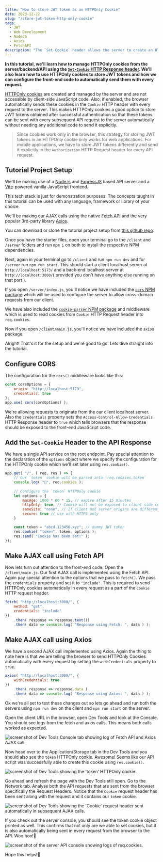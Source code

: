 ```yaml
---
title: "How to store JWT token as an HTTPOnly Cookie"
date: 2023-12-22
slug: "/store-jwt-token-http-only-cookie"
tags:
  - JWT
  - Web Development
  - NodeJS
  - Axios
  - FetchAPI
description: "The `Set-Cookie` header allows the server to create an HTTPOnly cookie in the browser. Lets learn how we can configure the client and the server to use HTTPOnly Cookies to store and pass JWT tokens."
---
```



**In this tutorial, we'll learn how to manage HTTPOnly cookies from the server/backend/API using the <a href="https://developer.mozilla.org/en-US/docs/Web/HTTP/Headers/Set-Cookie" target="_blank">`Set-Cookie` HTTP Response header</a>. We'll also learn how to use HTTPOnly cookies to store JWT tokens and how we can configure the front-end code to automatically send them with every request.**

<a href="https://developer.mozilla.org/en-US/docs/Web/HTTP/Headers/Set-Cookie#httponly" target="_blank">HTTPOnly cookies</a> are created and managed by the server and are not accessible by client-side JavaScript code. Also, if enabled, the browser automatically sends these cookies in the `Cookie` HTTP header with every request to the server. This makes HTTPOnly cookies a good option to store JWT tokens obtained after successful authentication so that these tokens can be sent with every subsequent API request to the server automatically without needing any additional code to send it explicitly. 

>Since cookies work only in the browser, this strategy for storing JWT tokens in an HTTPOnly cookie only works for web applications. For mobile applications, we have to store JWT tokens differently and send it explicitly in the `Authorization` HTTP Request header for every API request. 

## Tutorial Project Setup

We'll be making use of a <a href="https://nodejs.org/en" target="_blank">Node.js</a> and <a href="https://expressjs.com/" target="_blank">ExpressJS</a> based API server and a <a href="https://vitejs.dev/" target="_blank">Vite</a>-powered vanilla JavaScript frontend. 

This tech stack is just for demonstration purposes. The concepts taught in this tutorial can be used with any language, framework or library of your choice.

We'll be making our AJAX calls using the native <a href="https://developer.mozilla.org/en-US/docs/Web/API/Fetch_API" target="_blank">Fetch API</a> and the very popular 3rd-party library <a href="https://www.npmjs.com/package/axios" target="_blank">Axios</a>.

You can download or clone the tutorial project setup from <a href="https://github.com/saurabh-misra/store-jwt-httponly-cookie-tutorial" target="_blank">this github repo</a>.

Once you have the starter files, open your terminal go to the `/client` and `/server` folders and run `npm i` on both to install the respective NPM dependencies.

Next, again in your terminal go to `/client` and run `npm run dev` and for `/server` run `npm run start`. This should start a client localhost server at `http://localhost:5173/` and a back-end localhost server at `http://localhost:3000/`( provided you don't have anything else running on that port ).

If you open `/server/index.js`, you'll notice we have included the <a href="https://npm.io/package/cors" target="_blank">`cors` NPM package</a> which will be used to configure the server to allow cross-domain requests from our client. 

We have also included the <a href="https://npm.io/package/cookie-parser" target="_blank">`cookie-parser` NPM package</a> and middleware which is used to read cookies from `Cookie` HTTP Request header into `req.cookies`.

Now if you open `/client/main.js`, you'll notice we have included the `axios` package. 
 
Alright! That's it for the setup and we're good to go. Lets dive straight into the tutorial.

## Configure CORS

The configuration for the `cors()` middleware looks like this:

```js title=/server/index.js
const corsOptions = {
    origin: "http://localhost:5173",
    credentials: true
};
app.use( cors(corsOptions) );
```

We're allowing requests to originate from the our client localhost server. Also the `credentials` property sets the `Access-Control-Allow-Credentials` HTTP Response header to `true` which tells browsers that the response should be exposed to the front-end JavaScript code.

## Add the `Set-Cookie` Header to the API Response

We have a single API service on the root endpoint. Pay special attention to the declaration of the `options` object where we specify the configuration for the HTTPOnly cookie which we'll set later using `res.cookie()`.

```js title=/server/index.js
app.get( "/", ( req, res ) => {
    // Our `token` cookie will be parsed into `req.cookies.token`
    console.log( "🍪", req.cookies );
    
    // Configure the `token` HTTPOnly cookie
    let options = {
        maxAge: 1000 * 60 * 15, // expire after 15 minutes
        httpOnly: true, // Cookie will not be exposed to client side code
        sameSite: "none", // If client and server origins are different
        secure: true // use with HTTPS only
    }

    const token = "abcd.123456.xyz"; // dummy JWT token
    res.cookie( "token", token, options );
    res.send( "Cookie has been set!" );
});
```

## Make AJAX call using Fetch API

Now lets turn out attention to the front-end code. Open the `/client/main.js`. Our first AJAX call is implemented using the Fetch API. Again pay special attention to the options that we pass to `fetch()`. We pass the `credentials` property and set it to `"include"`. This is required to send HTTPOnly cookies automatically in every request as a part of the `Cookie` HTTP request header.

```js title=/client/main.js highlight=3
fetch( "http://localhost:3000/", {
    method: "get",
    credentials: "include"
})
    .then( response => response.text())
    .then( data => console.log( "Response using Fetch: ", data ) );
```

## Make AJAX call using Axios

We have a second AJAX call implemented using Axios. Again the thing to note here is that we are telling the browser to send HTTPOnly Cookies automatically with every request by setting the `withCredentials` property to `true`.

```js title=/client/main.js highlight=2
axios( "http://localhost:3000/", {
    withCredentials: true
})
    .then( response => response.data )
    .then( data => console.log( "Response using Axios: ", data ) );
```

Ok we're all set to test these changes out so lets go ahead and run both the servers using `npm run dev` on the client and `npm run start` on the server.

Open the client URL in the browser, open Dev Tools and look at the Console. You should see logs from the fetch and axios calls. This means both calls worked as expected.

<img src={consoleOutputFetchAxiosAjaxCalls} className="output-screenshots" alt="screenshot of Dev Tools Console tab showing log of Fetch API and Axios AJAX call." />

Now head over to the Application/Storage tab in the Dev Tools and you should also see the `token` HTTPOnly cookie. Awesome! Seems like our API script was successfully able to create this cookie using `res.cookie()`.

<img src={devToolsHttponlyCookieSet} className="output-screenshots" alt="screenshot of Dev Tools showing the 'token' HTTPOnly cookie." />

Go ahead and refresh the page with the Dev Tools still open. Go to the Network tab. Analyse both the API requests that are sent from the browser specifically the Request Headers. Notice that the `Cookie` request header has been sent along with the request and it contains our `token` cookie. 

<img src={devToolsCookieRequestHeader} className="output-screenshots" alt="screenshot of Dev Tools showing the 'Cookie' request header sent automatically in subsequent AJAX calls." />

If you check out the server console, you should see the token cookie object printed as well. This confirms that not only are we able to set cookies, but it is also automatically being sent in every request from the browser to the API. Woo hoo!🎉

<img src={serverConsoleReqCookies} className="output-screenshots" alt="screenshot of the server API console showing logs of req.cookies." />

Hope this helps!🙏